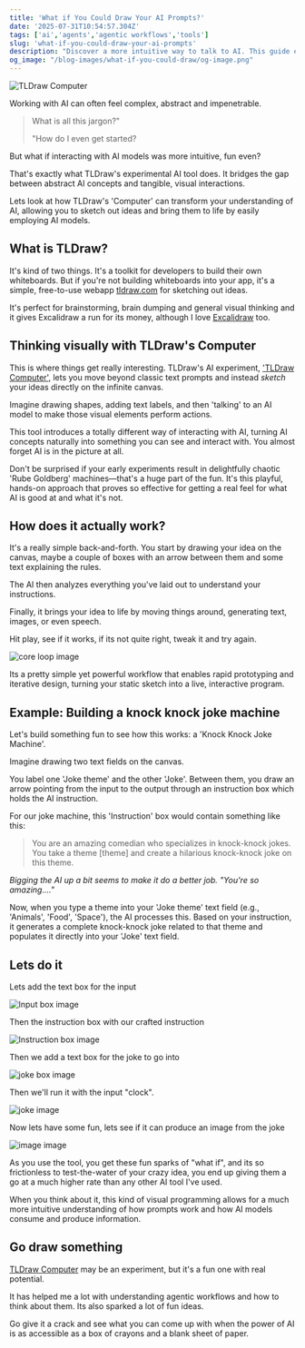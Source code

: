 ```yaml
---
title: 'What if You Could Draw Your AI Prompts?'
date: '2025-07-31T10:54:57.304Z'
tags: ['ai','agents','agentic workflows','tools']
slug: 'what-if-you-could-draw-your-ai-prompts'
description: "Discover a more intuitive way to talk to AI. This guide explores TLDraw's Computer, a tool that lets you sketch your prompts and make abstract ideas tangible."
og_image: "/blog-images/what-if-you-could-draw/og-image.png"
---
```


![TLDraw Computer](/blog-images/what-if-you-could-draw/og-image.png)

Working with AI can often feel complex, abstract and impenetrable. 

> What is all this jargon?"
>
> "How do I even get started?

But what if interacting with AI models was more intuitive, fun even? 

That's exactly what TLDraw's experimental AI tool does. It bridges the gap between abstract AI concepts and tangible, visual interactions. 

Lets look at how TLDraw's 'Computer' can transform your understanding of AI, allowing you to sketch out ideas and bring them to life by easily employing AI models.

## What is TLDraw?

It's kind of two things. It's a toolkit for developers to build their own whiteboards. But if you're not building whiteboards into your app, it's a simple, free-to-use webapp [tldraw.com](https://tldraw.com) for sketching out ideas. 

It's perfect for brainstorming, brain dumping and general visual thinking and it gives Excalidraw a run for its money, although I love [Excalidraw](https://excalidraw.com) too.

## Thinking visually with TLDraw's Computer

This is where things get really interesting. TLDraw's AI experiment, ['TLDraw Computer'](https://computer.tldraw.com), 
lets you move beyond classic text prompts and instead _sketch_ your ideas directly on the infinite canvas.

Imagine drawing shapes, adding text labels, and then 'talking' to an AI model to make those visual elements perform actions. 


This tool introduces a totally different way of interacting with AI, turning AI concepts naturally into something you can see and interact with. 
You almost forget AI is in the picture at all. 


Don't be surprised if your early experiments result in delightfully chaotic 'Rube Goldberg' machines—that's a huge part of the fun. 
It's this playful, hands-on approach that proves so effective for getting a real feel for what AI is good at and what it's not.


## How does it actually work?

It's a really simple back-and-forth. You start by drawing your idea on the canvas, maybe a couple of boxes with an arrow between them and some text explaining the rules. 

The AI then analyzes everything you've laid out to understand your instructions. 

Finally, it brings your idea to life by moving things around, generating text, images, or even speech. 

Hit play, see if it works, if its not quite right, tweak it and try again. 


![core loop image](/blog-images/what-if-you-could-draw/workflow.png)

Its a pretty simple yet powerful workflow that enables rapid prototyping and iterative design, turning your static sketch into a live, interactive program.

## Example: Building a knock knock joke machine

Let's build something fun to see how this works: a 'Knock Knock Joke Machine'.

Imagine drawing two text fields on the canvas. 

You label one 'Joke theme' and the other 'Joke'. Between them, you draw an arrow pointing from the input to the output through an instruction box which holds the AI instruction. 

For our joke machine, this 'Instruction' box would contain something like this:

> You are an amazing comedian who specializes in knock-knock jokes. You take a theme [theme] and create a hilarious knock-knock joke on this theme.

_Bigging the AI up a bit seems to make it do a better job. "You're so amazing...."_

Now, when you type a theme into your 'Joke theme' text field (e.g., 'Animals', 'Food', 'Space'), the AI processes this. Based on your instruction, it generates a complete knock-knock joke related to that theme and populates it directly into your 'Joke' text field.


## Lets do it
Lets add the text box for the input


![Input box image](/blog-images/what-if-you-could-draw/input-box.png)

Then the instruction box with our crafted instruction


![Instruction box image](/blog-images/what-if-you-could-draw/instruction.png)

Then we add a text box for the joke to go into


![joke box image](/blog-images/what-if-you-could-draw/joke-box.png)

Then we'll run it with the input "clock".


![joke image](/blog-images/what-if-you-could-draw/run-the-joke.png)

Now lets have some fun, lets see if it can produce an image from the joke


![image image](/blog-images/what-if-you-could-draw/image.png)

As you use the tool, you get these fun sparks of "what if", and its so frictionless to test-the-water of your crazy idea, you end up giving them a go at a much higher rate than any other AI tool I've used. 

When you think about it, this kind of visual programming allows for a much more intuitive understanding of how prompts work and how AI models consume and produce information.

## Go draw something

[TLDraw Computer](https://computer.tldraw.com) may be an experiment, but it's a fun one with real potential. 

It has helped me a lot with understanding agentic workflows and how to think about them. Its also sparked a lot of fun ideas. 

Go give it a crack and see what you can come up with when the power of AI is as accessible as a box of crayons and a blank sheet of paper. 
